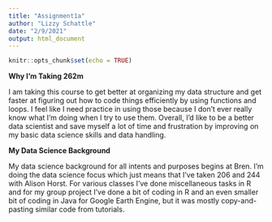 ```yaml
---
title: "Assignment1a"
author: "Lizzy Schattle"
date: "2/9/2021"
output: html_document
---
```


```r
knitr::opts_chunk$set(echo = TRUE)
```

**Why I'm Taking 262m**

I am taking this course to get better at organizing my data structure and get faster at figuring out how to code things efficiently by using functions and loops. I feel like I need practice in using those because I don't ever really know what I'm doing when I try to use them. Overall, I'd like to be a better data scientist and save myself a lot of time and frustration by improving on my basic data science skills and data handling.

**My Data Science Background**

My data science background for all intents and purposes begins at Bren. I'm doing the data science focus which just means that I've taken 206 and 244 with Alison Horst. For various classes I've done miscellaneous tasks in R and for my group project I've done a bit of coding in R and an even smaller bit of coding in Java for Google Earth Engine, but it was mostly copy-and-pasting similar code from tutorials.
